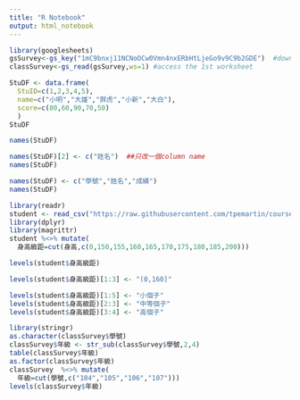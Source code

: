 ```yaml
---
title: "R Notebook"
output: html_notebook
---
```

```r
library(googlesheets)
gsSurvey<-gs_key("1mC9bnxj11NCNoOCw0Vmn4nxERbHtLjeGo9v9C9b2GDE")  #download sheet information as an object
classSurvey<-gs_read(gsSurvey,ws=1) #access the 1st worksheet
```
```r
StuDF <- data.frame(
  StuID=c(1,2,3,4,5),
  name=c("小明","大雄","胖虎","小新","大白"),
  score=c(80,60,90,70,50)
  )
StuDF 
```
```r
names(StuDF)
```

```r
names(StuDF)[2] <- c("姓名")  ##只改一個column name
names(StuDF)
```


```r
names(StuDF) <- c("學號","姓名","成績")
names(StuDF)
```
```r
library(readr)
student <- read_csv("https://raw.githubusercontent.com/tpemartin/course-107-1-programming-for-data-science/master/data/student.csv")
library(dplyr)
library(magrittr)
student %<>% mutate(
  身高級距=cut(身高,c(0,150,155,160,165,170,175,180,185,200)))
```

```r
levels(student$身高級距)
```

```r
levels(student$身高級距)[1:3] <- "(0,160]" 
```
```r
levels(student$身高級距)[1:5] <- "小個子"
levels(student$身高級距)[2:3] <- "中等個子"
levels(student$身高級距)[3:4] <- "高個子"
```
```r
library(stringr)
as.character(classSurvey$學號)
classSurvey$年級 <- str_sub(classSurvey$學號,2,4)
table(classSurvey$年級)
as.factor(classSurvey$年級)
classSurvey  %<>% mutate(
  年級=cut(學號,c("104","105","106","107")))
levels(classSurvey$年級)
```

